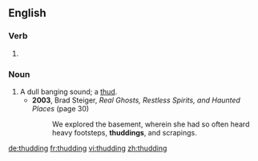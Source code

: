 ==English==

===Verb===
{{head|en|present participle}}

# {{present participle of|thud|lang=en|nocat=1}}

===Noun===
{{en-noun}}

# A dull banging sound; a [[thud]].
#* '''2003''', Brad Steiger, ''Real Ghosts, Restless Spirits, and Haunted Places'' (page 30)
#*: We explored the basement, wherein she had so often heard heavy footsteps, '''thuddings''', and scrapings.

[[de:thudding]]
[[fr:thudding]]
[[vi:thudding]]
[[zh:thudding]]